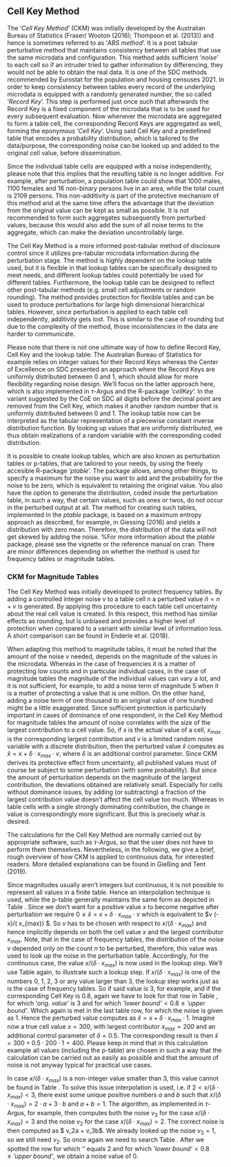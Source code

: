 ## Cell Key Method

The '*Cell Key Method*' (CKM) was initially developed by the Australian Bureau of Statistics (Fraser/ Wooton (2016); Thompson et al. (2013)) and hence is sometimes referred to as '*ABS method*'. It is a post tabular perturbative method that maintains consistency between all tables that use the same microdata and configuration. This method adds sufficient '*noise*' to each cell so if an intruder tried to gather information by differencing, they would not be able to obtain the real data. It is one of the SDC methods recommended by Eurostat for the population and housing censuses 2021.
In order to keep consistency between tables every record of the underlying microdata is equipped with a randomly generated number, the so called '*Record Key*'. This step is performed just once such that afterwards the Record Key is a fixed component of the microdata that is to be used for every subsequent evaluation. Now whenever the microdata are aggregated to form a table cell, the corresponding Record Keys are aggregated as well, forming the eponymous '*Cell Key*'.
Using said Cell Key and a predefined table that encodes a probability distribution, which is tailored to the data/purpose, the corresponding noise can be looked up and added to the original cell value, before dissemination. 

Since the individual table cells are equipped with a noise independently, please note that this implies that the resulting table is no longer additive. For example, after perturbation, a population table could show that 1000 males, 1100 females and 16 non-binary persons live in an area, while the total count is 2109 persons. This non-additivity is part of the protective mechanism of this method and at the same time offers the advantage that the deviation from the original value can be kept as small as possible. It is not recommended to form such aggregates subsequently from perturbed values, because this would also add the sum of all noise terms to the aggregate, which can make the deviation uncontrollably large.

The Cell Key Method is a more informed post-tabular method of disclosure control since it utilizes pre-tabular microdata information during the perturbation stage. The method is highly dependent on the lookup table used, but it is flexible in that lookup tables can be specifically designed to meet needs, and different lookup tables could potentially be used for different tables. Furthermore, the lookup table can be designed to reflect other post-tabular methods (e.g. small cell adjustments or random rounding). The method provides protection for flexible tables and can be used to produce perturbations for large high dimensional hierarchical tables.
However, since perturbation is applied to each table cell independently, additivity gets lost. This is similar to the case of rounding but due to the complexity of the method, those inconsistencies in the data are harder to communicate.

Please note that there is not one ultimate way of how to define Record Key, Cell Key and the lookup table: The Australian Bureau of Statistics for example relies on integer values for their Record Keys whereas the Center of Excellence on SDC presented an approach where the Record Keys are uniformly distributed between 0 and 1, which should allow for more flexibility regarding noise design. We'll focus on the latter approach here, which is also implemented in $\tau$-Argus and the R-package '*cellKey*'.
In the variant suggested by the CoE on SDC all digits before the decimal point are removed from the Cell Key, which makes it another random number that is uniformly distributed between 0 and 1. The lookup table now can be interpreted as the tabular representation of a piecewise constant inverse distribution function. By looking up values that are uniformly distributed, we thus obtain realizations of a random variable with the corresponding coded distribution.

It is possible to create lookup tables, which are also known as perturbation tables or p-tables, that are tailored to your needs, by using the freely accesible R-package '*ptable*'. The package allows, among other things, to specify a maximum for the noise you want to add and the probability for the noise to be zero, which is equivalent to retaining the original value. You also have the option to generate the distribution, coded inside the perturbation table, in such a way, that certain values, such as ones or twos, do not occur in the perturbed output at all. The method for creating such tables, implemented in the *ptable* package, is based on a maximum entropy approach as described, for example, in Giessing (2016) and yields a distribution with zero mean. Therefore, the distribution of the data will not get skewed by adding the noise. 
%For more information about the *ptable* package, please see the vignette or the reference manual on cran. 
There are minor differences depending on whether the method is used for frequency tables or magnitude tables. 


### CKM for Magnitude Tables


The Cell Key Method was initially developed to protect frequency tables. By adding a controlled integer noise $v$ to a table cell $n$ a perturbed value $\hat{n}=n+v$ is generated. By applying this procedure to each table cell uncertainty about the real cell value is created. In this respect, this method has similar effects as rounding, but is unbiased and provides a higher level of protection when compared to a variant with similar level of information loss. A short comparison can be found in Enderle et al. (2018).

When adapting this method to magnitude tables, it must be noted that the amount of the noise $v$  needed, depends on the magnitude of the values in the microdata. Whereas in the case of frequencies it is a matter of protecting low counts and in particular individual cases, in the case of magnitude tables the magnitude of the individual values can vary a lot, and it is not sufficient, for example, to add a noise term of magnitude 5 when it is a matter of protecting a value that is one million. On the other hand, adding a noise term of one thousand to an original value of one hundred might be a little exaggerated. Since sufficient protection is particularly important in cases of dominance of one respondent, in the Cell Key Method for magnitude tables the amount of noise correlates with the size of the largest contribution to a cell value. So, if $x$ is the actual value of a cell, $x_{max}$ is the corresponding largest contribution and $v$ is a limited random noise variable with a discrete distribution, then the perturbed value $\hat{x}$ computes as $\hat{x}=x+\delta\cdot x_{max} \cdot v$, where $\delta$ is an additional control parameter. Since CKM derives its protective effect from uncertainty, all published values must of course be subject to some perturbation (with some probability). But since the amount of perturbation depends on the magnitude of the largest contribution, the deviations obtained are relatively small. Especially for cells without dominance issues, by adding (or subtracting) a fraction of the largest contribution value doesn’t affect the cell value too much. Whereas in table cells with a single strongly dominating contribution, the change in value is correspondingly more significant. But this is precisely what is desired.

The calculations for the Cell Key Method are normally carried out by appropriate software, such as $\tau$-Argus, so that the user does not have to perform them themselves. Nevertheless, in the following, we give a brief, rough overview of how CKM is applied to continuous data, for interested readers. More detailed explanations can be found in Gießing and Tent (2019). 

Since magnitudes usually aren’t integers but continuous, it is not possible to represent all values in a finite table. Hence an interpolation technique is used, while the p-table generally maintains the same form as depicted in Table \ref{tab:ckm_p_table}. Since we don’t want for a positive value $x$ to become negative after perturbation we require $0\leq\hat{x}=x+\delta\cdot x_{max} \cdot v$ which is equivalent to $v \geq (-x)/( \delta\cdot x_{max}) $. So $v$ has to be chosen with respect to $x/( \delta\cdot x_{max})$ and hence implicitly depends on both the cell value $x$ and the largest contributor $x_{max}$. Note, that in the case of frequency tables, the distribution of the noise $v$ depended only on the count $n$ to be perturbed, therefore, this value was used to look up the noise in the perturbation table. Accordingly, for the continuous case, the value $x/( \delta\cdot x_{max})$  is now used in the lookup step. We’ll use Table \ref{tab:ckm_p_table} again, to illustrate such a lookup step. If $x/( \delta\cdot x_{max})$  is one of the numbers 0, 1, 2, 3 or any value larger than 3, the lookup step works just as is the case of frequency tables. So if said value is 3, for example, and if the corresponding Cell Key is 0.8, again we have to look for that row in Table \ref{tab:ckm_p_table}, for which ‘*orig. value*’ is 3 and for which $\textit{'lower bound'} < 0.8 \leq \textit{'upper bound'}$. Which again is met in the last table row, for which the noise is given as 1. Hence the perturbed value computes as $\hat{x}=x+\delta\cdot x_{max} \cdot 1$. Imagine now a true cell value $x=300$, with largest contributor $x_{max}=200$ and an additional control parameter of $\delta=0.5$. The corresponding result is then $\hat{x}=300+0.5\cdot 200 \cdot 1 = 400$. Please keep in mind that in this calculation example all values (including the p-table) are chosen in such a way that the calculation can be carried out as easily as possible and that the amount of noise is not anyway typical for practical use cases.

In case $x/( \delta\cdot x_{max})$  is a non-integer value smaller than 3, this value cannot be found in  Table \ref{tab:ckm_p_table}. To solve this issue interpolation is used, i.e. if $2 < x/( \delta\cdot x_{max}) < 3$, there exist some unique positive numbers $a$ and $b$ such that $x/( \delta\cdot x_{max}) = 2\cdot a + 3\cdot b$ and $a+b=1$. The algorithm, as implemented in $\tau$-Argus, for example, then computes both the noise $v_3$ for the case  $x/( \delta\cdot x_{max})=3$ and  the noise $v_2$ for the case  $x/( \delta\cdot x_{max})=2$. The correct noise is then computed as $ v_2\cdot a +  v_3\cdot b$. We already looked up the noise $v_3=1$, so we still need $v_2$. So once again we need to search Table \ref{tab:ckm_p_table}. After we spotted the row  for which ‘\textit{orig. value}’ equals 2 and for which $\textit{'lower bound'} < 0.8 \leq \textit{'upper bound'}$, we obtain a noise value of 0.

